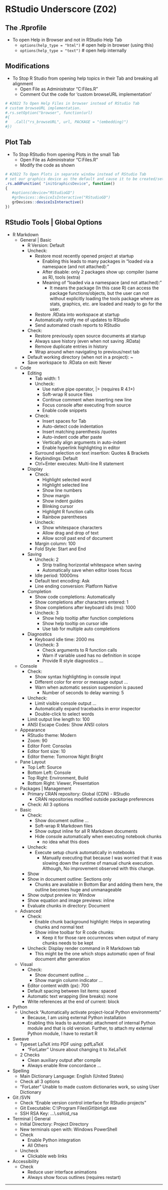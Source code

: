 # RStudio Underscore (Z02) {#z02}

## The .Rprofile

- To open Help in Browser and not in RStudio Help Tab
  - `options(help_type = "html")` # open help in browser (using this)
  - `options(help_type = "text")` # open help internally 

## Modifications

- To Stop R Studio from opening help topics in their Tab and breaking all alignment
  - Open File as Administrator "C:\Program Files\RStudio\R\Options.R"
  - Comment Out the code for 'custom browseURL implementation'

```r
# #2022 To Open Help Files in browser instead of RStudio Tab
# custom browseURL implementation.
#.rs.setOption("browser", function(url)
#{
#   .Call("rs_browseURL", url, PACKAGE = "(embedding)")
#})
```

## Plot Tab

- To Stop RStudio from opening Plots in the small Tab 
  - Open File as Administrator "C:\Program Files\RStudio\R\Tools.R"
  - Modify the code as shown
  
```r
# #2022 To Open Plots in separate window instead of RStudio Tab
# set our graphics device as the default and cause it to be created/set
.rs.addFunction( "initGraphicsDevice", function()
{
   #options(device="RStudioGD")
   #grDevices::deviceIsInteractive("RStudioGD")
   grDevices::deviceIsInteractive()
})
```

## RStudio Tools | Global Options

- R Markdown
  - General | Basic
    - R Version: Default
    - Uncheck: 
      - Restore most recently opened project at startup
        - Enabling this leads to many packages in "loaded via a namespace (and not attached):"
        - After disable: only 2 packages show up: compiler (same as R), tools (extra)
        - Meaning of "loaded via a namespace (and not attached):"
          - It means the package (In this case R) can access the package functions/objects, but the user can not without explicitly loading the tools package where as stats, graphics, etc. are loaded and ready to go for the user.
      - Restore .RData into workspace at startup
      - Automatically notify me of updates to RStudio
      - Send automated crash reports to RStudio
    - Check: 
      - Restore previously open source documents at startup
      - Always save history (even when not saving .RData)
      - Remove duplicate entries in history
      - Wrap around when navigating to previous/next tab
    - Default working directory (when not in a project): ~
    - Save workspace to .RData on exit: Never
  - Code
    - Editing
      - Tab width: 1
      - Uncheck: 
        - Use native pipe operator, |> (requires R 4.1+)
        - Soft-wrap R source files
        - Continue comment when inserting new line
        - Focus console after executing from source
        - Enable code snippets
      - Check: 
        - Insert spaces for Tab
        - Auto-detect code indentation
        - Insert matching parenthesis /quotes
        - Auto-indent code after paste
        - Vertically align arguments in auto-indent
        - Enable hyperlink highlighting in editor
      - Surround selection on text insertion: Quotes & Brackets
      - Keybindings: Default
      - Ctrl+Enter executes: Multi-line R statement
    - Display
      - Check: 
        - Highlight selected word
        - Highlight selected line
        - Show line numbers
        - Show margin
        - Show indent guides
        - Blinking cursor
        - Highlight R function calls
        - Rainbow parentheses
      - Uncheck: 
        - Show whitespace characters
        - Allow drag and drop of text
        - Allow scroll past end of document
      - Margin column: 100
      - Fold Style: Start and End
    - Saving
      - Uncheck: 2
        - Strip trailing horizontal whitespace when saving
        - Automatically save when editor loses focus
      - Idle period: 10000ms
      - Default text encoding: Ask
      - Line ending conversion: Platform Native
    - Completion
      - Show code completions: Automatically
      - Show completions after characters entered: 1
      - Show completions after keyboard idls (ms): 1000
      - Uncheck: 3
        - Show help tooltip after function completions 
        - Show help tooltip on cursor idle
        - Use tab for multiple auto completions
    - Diagnostics
      - Keyboard idle time: 2000 ms
      - Uncheck: 3
        - Check arguments to R function calls
        - Warn if variable used has no definition in scope
        - Provide R style diagnostics ...
  - Console
    - Check:
      - Show syntax highlighting in console input
      - Different color for error or message output ...
      - Warn when automatic session suspension is paused
        - Number of seconds to delay warning: 5
    - Uncheck:
      - Limit visible console output ...
      - Automatically expand tracebacks in error inspector
      - Double-click to select words
    - Limit output line length to: 100
    - ANSI Escape Codes: Show ANSI colors
  - Appearance 
    - RStudio theme: Modern
    - Zoom: 90
    - Editor Font: Consolas
    - Editor font size: 10
    - Editor theme: Tomorrow Night Bright
  - Pane Layout
    - Top Left: Source
    - Bottom Left: Console
    - Top Right: Environment, Build
    - Bottom Right: Viewer, Presentation
  - Packages | Management
    - Primary CRAN repository: Global (CDN) - RStudio
      - CRAN repositories modified outside package preferences
    - Check: All 3 options
  - Basic
    - Check:
      - Show document outline ...
      - Soft-wrap R Markdown files
      - Show output inline for all R Markdown documents
      - Hide console automatically when executing notebook chunks
        - no idea what this does
    - Uncheck:
      - Execute setup chunk automatically in notebooks
        - Manually executing that because I was worried that it was slowing down the runtime of manual chunk execution. Although, No improvement observed with this change.
    - Show 
    - Show in document outline: Sections only
      - Chunks are available in Bottom Bar and adding them here, the outline becomes huge and unmanageable
    - Show output preview in: Window
    - Show equation and image previews: inline
    - Evaluate chunks in directory: Document
  - Advanced
    - Check:
      - Enable chunk background highlight: Helps in separating chunks and normal text
      - Show inline toolbar for R code chunks: 
        - Keep it for those rare occurrences when output of many chunks needs to be kept
    - Uncheck: Display render command in R Markdown tab
      - This might be the one which stops automatic open of final document after generation
  - Visual
    - Check:
      - Show document outline ...
      - Show margin column indicator ...
    - Editor content width (px): 700
    - Default spacing between list items: spaced
    - Automatic text wrapping (line breaks): none
    - Write references at the end of current: block
- Python
  - Uncheck "Automatically activate project-local Python environments"
    - Because, I am using external Python installation
    - Enabling this leads to automatic attachment of internal Python module and that is old version. Further, to attach my external Python module, I have to restart R
- Sweave
  - Typeset LaTeX into PDF using: pdfLaTeX
    - "ForLater" Unsure about changing it to XeLaTeX
  - 2 Checks
    - Clean auxiliary output after compile
    - Always enable Rnw concordance ...
- Spelling
  - Main Dictionary Language: English (United States)
  - Check all 3 options
  - "ForLater" Unable to made custom dictionaries work, so using User Dictionary
- Git /SVN
  - Check "Enable version control interface for RStudio projects"
  - Git Executable: C:\\Program Files\\Git\\bin\\git.exe
  - SSH RSA Key: ...\\.ssh\\id_rsa
- Terminal | General
  - Initial Directory: Project Directory
  - New terminals open with: Windows PowerShell
  - Check
    - Enable Python integration
    - All Others
  - Uncheck
    - Clickable web links
- Accessibility 
  - Check
    - Reduce user interface animations
    - Always show focus outlines (requires restart)


****
